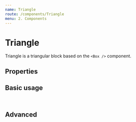 ```yaml
---
name: Triangle
route: /components/Triangle
menu: 2. Components
---
```




# Triangle

Triangle is a triangular block based on the `<Box />` component.

## Properties

<Props of={TriangleUp} />

## Basic usage

<pre>
  <TriangleUp />
</pre>

## Advanced

<Playground>
   <TriangleUp m="m" inlineBlock />
   <TriangleDown m="m" colour="accentLightest" inlineBlock />
   <TriangleLeft m="m" inlineBlock />
   <TriangleRight m="m" colour="accentLight" inlineBlock />
</Playground>

